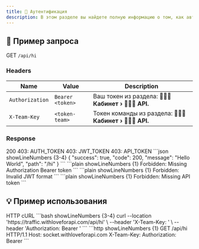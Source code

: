 ```yaml
---
title: 🔑 Аутентификация
description: В этом разделе вы найдете полную информацию о том, как авторизовать ваш запрос.
---
```


## 📌 Пример запроса
<BlueCode>GET</BlueCode> ``/api/hi``

### Headers
| Name        | Value                 | Description                                     |
| ----------- | --------------------- | ----------------------------------------------- |
| `Authorization` | `Bearer <token>`  | Ваш токен из раздела: **🧑🏻‍💻 Кабинет › 🧑🏻‍💻 API.**      |
| `X-Team-Key`    | `<token-team>`    | Токен команды из раздела: **🧑🏻‍💻 Кабинет › 🧑🏻‍💻 API.**  |

### Response

<Tabs defaultValue="200" className="pt-5 pb-1">
  <TabsList>
    <TabsTrigger value="200">200</TabsTrigger>
    <TabsTrigger value="403_1">403: AUTH_TOKEN</TabsTrigger>
    <TabsTrigger value="403_2">403: JWT_TOKEN</TabsTrigger>
    <TabsTrigger value="403_3">403: API_TOKEN</TabsTrigger>
  </TabsList>
  <TabsContent value="200">
    ```json showLineNumbers {3-4}
    {
      "success": true,
      "code": 200,
      "message": "Hello World",
      "path": "/hi"
    }
    ```
  </TabsContent>
  <TabsContent value="403_1">
    ```plain showLineNumbers {1}
Forbidden: Missing Authorization Bearer token
    ```
  </TabsContent>
  <TabsContent value="403_2">
    ```plain showLineNumbers {1}
Forbidden: Invalid JWT format
    ```
  </TabsContent>
  <TabsContent value="403_3">
    ```plain showLineNumbers {1}
Forbidden: Missing API token
    ```
  </TabsContent>
</Tabs>

## 💡 Пример использования

<Tabs defaultValue="HTTP" className="pt-5 pb-1">
  <TabsList>
    <TabsTrigger value="HTTP">HTTP</TabsTrigger>
    <TabsTrigger value="cURL">cURL</TabsTrigger>
  </TabsList>
  <TabsContent value="cURL">
    ```bash showLineNumbers {3-4}
    curl --location 'https://traffic.withloveforapi.com/api/hi' \
    --header 'X-Team-Key: <token-team>' \
    --header 'Authorization: Bearer <token>'
    ```
  </TabsContent>
  <TabsContent value="HTTP">
    ```http showLineNumbers {1}
    GET /api/hi HTTP/1.1
    Host: socket.withloveforapi.com
    X-Team-Key: <token-team>
    Authorization: Bearer <token>
    ```
  </TabsContent>
</Tabs>